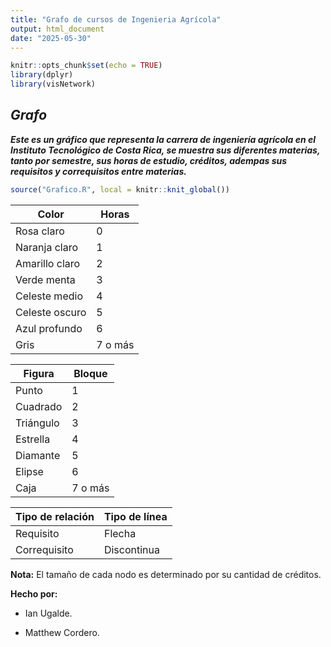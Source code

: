```yaml
---
title: "Grafo de cursos de Ingenieria Agrícola"
output: html_document
date: "2025-05-30"
---
```


```r
knitr::opts_chunk$set(echo = TRUE)
library(dplyr)
library(visNetwork)
```

## *Grafo*

***Este es un gráfico que representa la carrera de ingeniería agrícola en el Instituto Tecnológico de Costa Rica, se muestra sus diferentes materias, tanto por semestre, sus horas de estudio, créditos, adempas sus requisitos y correquisitos entre materias.***

```r

source("Grafico.R", local = knitr::knit_global())
```

| Color          | Horas   |
|----------------|---------|
| Rosa claro     | 0       |
| Naranja claro  | 1       |
| Amarillo claro | 2       |
| Verde menta    | 3       |
| Celeste medio  | 4       |
| Celeste oscuro | 5       |
| Azul profundo  | 6       |
| Gris           | 7 o más |

| Figura    | Bloque  |
|-----------|---------|
| Punto     | 1       |
| Cuadrado  | 2       |
| Triángulo | 3       |
| Estrella  | 4       |
| Diamante  | 5       |
| Elipse    | 6       |
| Caja      | 7 o más |

| Tipo de relación | Tipo de línea |
|------------------|---------------|
| Requisito        | Flecha        |
| Correquisito     | Discontinua   |

**Nota:** El tamaño de cada nodo es determinado por su cantidad de créditos.

**Hecho por:**

-   Ian Ugalde.

-   Matthew Cordero.
